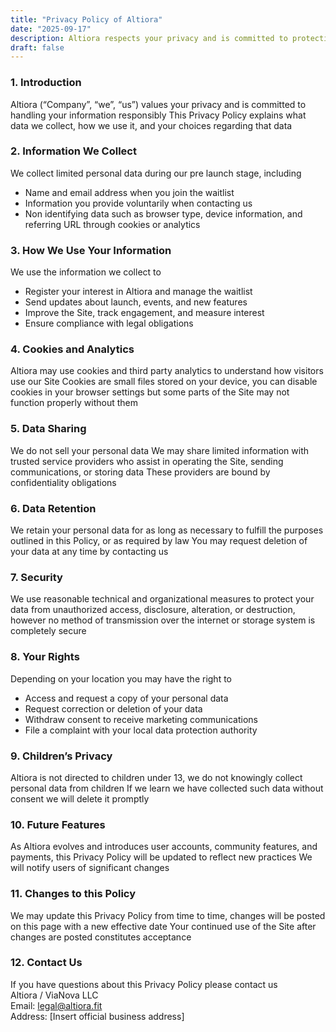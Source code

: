 ```yaml
---
title: "Privacy Policy of Altiora"
date: "2025-09-17"
description: Altiora respects your privacy and is committed to protecting your personal information This Privacy Policy explains how we collect use and safeguard your data
draft: false
---
```


### 1. Introduction
Altiora (“Company”, “we”, “us”) values your privacy and is committed to handling your information responsibly
This Privacy Policy explains what data we collect, how we use it, and your choices regarding that data  

### 2. Information We Collect
We collect limited personal data during our pre launch stage, including  
- Name and email address when you join the waitlist  
- Information you provide voluntarily when contacting us  
- Non identifying data such as browser type, device information, and referring URL through cookies or analytics  

### 3. How We Use Your Information
We use the information we collect to  
- Register your interest in Altiora and manage the waitlist  
- Send updates about launch, events, and new features  
- Improve the Site, track engagement, and measure interest  
- Ensure compliance with legal obligations  

### 4. Cookies and Analytics
Altiora may use cookies and third party analytics to understand how visitors use our Site
Cookies are small files stored on your device, you can disable cookies in your browser settings but some parts of the Site may not function properly without them  

### 5. Data Sharing
We do not sell your personal data
We may share limited information with trusted service providers who assist in operating the Site, sending communications, or storing data
These providers are bound by confidentiality obligations  

### 6. Data Retention
We retain your personal data for as long as necessary to fulfill the purposes outlined in this Policy, or as required by law
You may request deletion of your data at any time by contacting us  

### 7. Security
We use reasonable technical and organizational measures to protect your data from unauthorized access, disclosure, alteration, or destruction, however no method of transmission over the internet or storage system is completely secure  

### 8. Your Rights
Depending on your location you may have the right to  
- Access and request a copy of your personal data  
- Request correction or deletion of your data  
- Withdraw consent to receive marketing communications  
- File a complaint with your local data protection authority  

### 9. Children’s Privacy
Altiora is not directed to children under 13, we do not knowingly collect personal data from children
If we learn we have collected such data without consent we will delete it promptly  

### 10. Future Features
As Altiora evolves and introduces user accounts, community features, and payments, this Privacy Policy will be updated to reflect new practices
We will notify users of significant changes  

### 11. Changes to this Policy
We may update this Privacy Policy from time to time, changes will be posted on this page with a new effective date
Your continued use of the Site after changes are posted constitutes acceptance  

### 12. Contact Us
If you have questions about this Privacy Policy please contact us  
Altiora / ViaNova LLC  
Email: legal@altiora.fit  
Address: [Insert official business address]  
